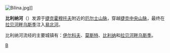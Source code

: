 {{coord|50|39|28.05|N|14|02|36.63|E|region:CZ-US_type:river_source:dewiki|display=title}}

[[Image:Bílina.jpg|right]]]]

'''比利纳河'''（{{lang-cs|Bílina}}）发源于[[捷克|捷克]][[霍穆托夫|霍穆托夫]]附近的[[厄尔士山脉|厄尔士山脉]]，穿越[[捷克中央山脉|捷克中央山脉]]，最终在[[拉贝河畔乌斯季|拉贝河畔乌斯季]]注入[[易北河|易北河]]。

比利纳河流经的主要城镇有：[[伊尔科夫|伊尔科夫]]、[[莫斯特|莫斯特]]、[[比利纳|比利纳]]和[[拉贝河畔乌斯季|拉贝河畔乌斯季]]。

{{Europe-geo-stub}}

[[Category:捷克河流|B]]